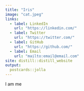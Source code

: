 ```yaml
---
title: "Iris"
image: "cat.jpeg"
links:
  - label: LinkedIn
    url: "https://linkedin.com/"
  - label: Twitter
    url: "https://twitter.com/"
  - label: GitHub
    url: "https://github.com/"
  - label: Email
    url: "mailto:email@email.com"
site: distill::distill_website
output: 
  postcards::jolla
---
```

 
I am me


